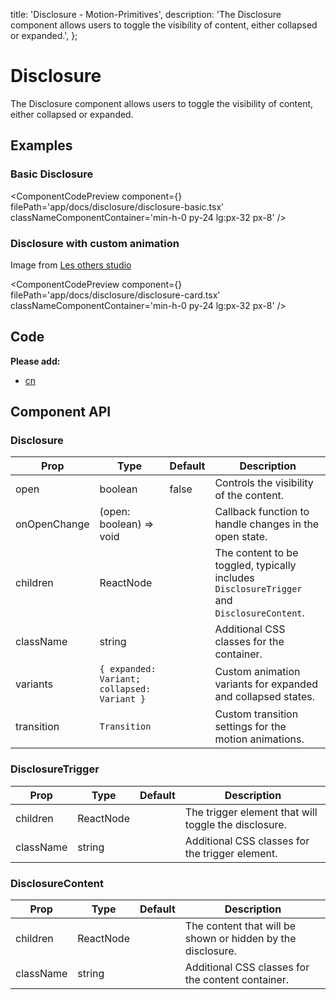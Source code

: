   title: 'Disclosure - Motion-Primitives',
  description:
    'The Disclosure component allows users to toggle the visibility of content, either collapsed or expanded.',
};


# Disclosure

The Disclosure component allows users to toggle the visibility of content, either collapsed or expanded.

## Examples

### Basic Disclosure

<ComponentCodePreview
  component={<DisclosureBasic />}
  filePath='app/docs/disclosure/disclosure-basic.tsx'
  classNameComponentContainer='min-h-0 py-24 lg:px-32 px-8'
/>

### Disclosure with custom animation

Image from [Les others studio](https://www.instagram.com/p/Crvt1j8tybi/?img_index=6)

<ComponentCodePreview
  component={<DisclosureCard />}
  filePath='app/docs/disclosure/disclosure-card.tsx'
  classNameComponentContainer='min-h-0 py-24 lg:px-32 px-8'
/>

## Code

<CodeBlock filePath='components/core/disclosure.tsx' />

**Please add:**

- [cn](https://github.com/ibelick/motion-primitives/blob/main/lib/utils.ts)

## Component API

### Disclosure

| Prop         | Type                                        | Default | Description                                                                                |
| ------------ | ------------------------------------------- | ------- | ------------------------------------------------------------------------------------------ |
| open         | boolean                                     | false   | Controls the visibility of the content.                                                    |
| onOpenChange | (open: boolean) => void                     |         | Callback function to handle changes in the open state.                                     |
| children     | ReactNode                                   |         | The content to be toggled, typically includes `DisclosureTrigger` and `DisclosureContent`. |
| className    | string                                      |         | Additional CSS classes for the container.                                                  |
| variants     | `{ expanded: Variant; collapsed: Variant }` |         | Custom animation variants for expanded and collapsed states.                               |
| transition   | `Transition`                                |         | Custom transition settings for the motion animations.                                      |

### DisclosureTrigger

| Prop      | Type      | Default | Description                                          |
| --------- | --------- | ------- | ---------------------------------------------------- |
| children  | ReactNode |         | The trigger element that will toggle the disclosure. |
| className | string    |         | Additional CSS classes for the trigger element.      |

### DisclosureContent

| Prop      | Type      | Default | Description                                                 |
| --------- | --------- | ------- | ----------------------------------------------------------- |
| children  | ReactNode |         | The content that will be shown or hidden by the disclosure. |
| className | string    |         | Additional CSS classes for the content container.           |
